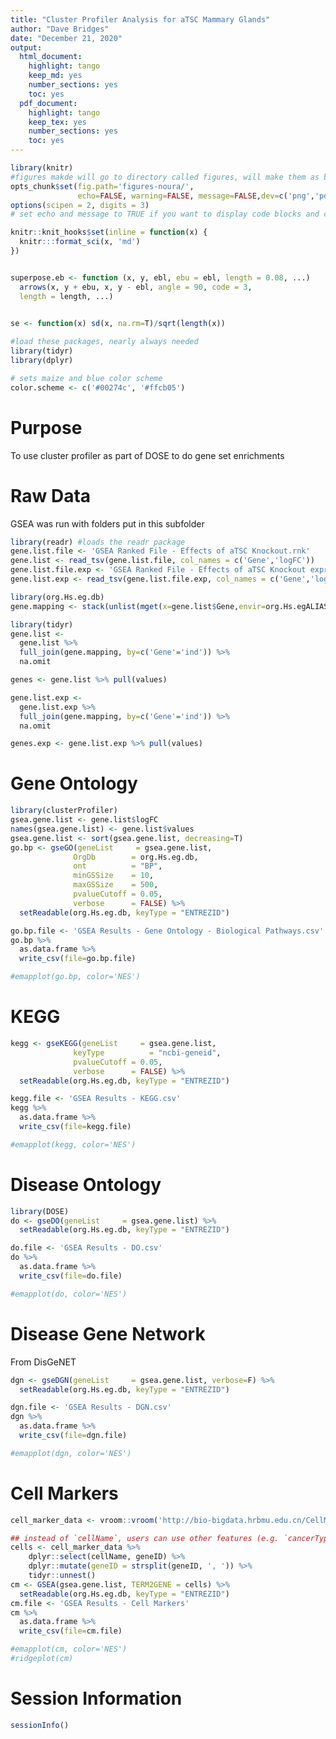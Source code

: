 ```yaml
---
title: "Cluster Profiler Analysis for aTSC Mammary Glands"
author: "Dave Bridges"
date: "December 21, 2020"
output:
  html_document:
    highlight: tango
    keep_md: yes
    number_sections: yes
    toc: yes
  pdf_document:
    highlight: tango
    keep_tex: yes
    number_sections: yes
    toc: yes
---
```


```r
library(knitr)
#figures makde will go to directory called figures, will make them as both png and pdf files 
opts_chunk$set(fig.path='figures-noura/',
               echo=FALSE, warning=FALSE, message=FALSE,dev=c('png','pdf'))
options(scipen = 2, digits = 3)
# set echo and message to TRUE if you want to display code blocks and code output respectively

knitr::knit_hooks$set(inline = function(x) {
  knitr:::format_sci(x, 'md')
})


superpose.eb <- function (x, y, ebl, ebu = ebl, length = 0.08, ...)
  arrows(x, y + ebu, x, y - ebl, angle = 90, code = 3,
  length = length, ...)

  
se <- function(x) sd(x, na.rm=T)/sqrt(length(x))

#load these packages, nearly always needed
library(tidyr)
library(dplyr)

# sets maize and blue color scheme
color.scheme <- c('#00274c', '#ffcb05')
```

# Purpose

To use cluster profiler as part of DOSE to do gene set enrichments

# Raw Data

GSEA was run with folders put in this subfolder

```r
library(readr) #loads the readr package
gene.list.file <- 'GSEA Ranked File - Effects of aTSC Knockout.rnk'
gene.list <- read_tsv(gene.list.file, col_names = c('Gene','logFC'))
gene.list.file.exp <- 'GSEA Ranked File - Effects of aTSC Knockout expressed.rnk'
gene.list.exp <- read_tsv(gene.list.file.exp, col_names = c('Gene','logFC'))

library(org.Hs.eg.db)
gene.mapping <- stack(unlist(mget(x=gene.list$Gene,envir=org.Hs.egALIAS2EG,ifnotfound=NA)))

library(tidyr)
gene.list <-
  gene.list %>%
  full_join(gene.mapping, by=c('Gene'='ind')) %>%
  na.omit

genes <- gene.list %>% pull(values)

gene.list.exp <-
  gene.list.exp %>%
  full_join(gene.mapping, by=c('Gene'='ind')) %>%
  na.omit

genes.exp <- gene.list.exp %>% pull(values)
```

# Gene Ontology

```r
library(clusterProfiler)
gsea.gene.list <- gene.list$logFC
names(gsea.gene.list) <- gene.list$values
gsea.gene.list <- sort(gsea.gene.list, decreasing=T)
go.bp <- gseGO(geneList     = gsea.gene.list,
              OrgDb        = org.Hs.eg.db,
              ont          = "BP",
              minGSSize    = 10,
              maxGSSize    = 500,
              pvalueCutoff = 0.05,
              verbose      = FALSE) %>%
  setReadable(org.Hs.eg.db, keyType = "ENTREZID")

go.bp.file <- 'GSEA Results - Gene Ontology - Biological Pathways.csv'
go.bp %>%
  as.data.frame %>%
  write_csv(file=go.bp.file)

#emapplot(go.bp, color='NES')

```


# KEGG 

```r
kegg <- gseKEGG(geneList     = gsea.gene.list,
              keyType          = "ncbi-geneid",
              pvalueCutoff = 0.05,
              verbose      = FALSE) %>%
  setReadable(org.Hs.eg.db, keyType = "ENTREZID")

kegg.file <- 'GSEA Results - KEGG.csv'
kegg %>%
  as.data.frame %>%
  write_csv(file=kegg.file)

#emapplot(kegg, color='NES')
```

# Disease Ontology 

```r
library(DOSE)
do <- gseDO(geneList     = gsea.gene.list) %>%
  setReadable(org.Hs.eg.db, keyType = "ENTREZID")

do.file <- 'GSEA Results - DO.csv'
do %>%
  as.data.frame %>%
  write_csv(file=do.file)

#emapplot(do, color='NES')
```

# Disease Gene Network

From DisGeNET

```r
dgn <- gseDGN(geneList     = gsea.gene.list, verbose=F) %>%
  setReadable(org.Hs.eg.db, keyType = "ENTREZID")

dgn.file <- 'GSEA Results - DGN.csv'
dgn %>%
  as.data.frame %>%
  write_csv(file=dgn.file)

#emapplot(dgn, color='NES')
```


# Cell Markers

```r
cell_marker_data <- vroom::vroom('http://bio-bigdata.hrbmu.edu.cn/CellMarker/download/Human_cell_markers.txt')

## instead of `cellName`, users can use other features (e.g. `cancerType`)
cells <- cell_marker_data %>%
    dplyr::select(cellName, geneID) %>%
    dplyr::mutate(geneID = strsplit(geneID, ', ')) %>%
    tidyr::unnest()
cm <- GSEA(gsea.gene.list, TERM2GENE = cells) %>%
  setReadable(org.Hs.eg.db, keyType = "ENTREZID")
cm.file <- 'GSEA Results - Cell Markers'
cm %>%
  as.data.frame %>%
  write_csv(file=cm.file)

#emapplot(cm, color='NES')
#ridgeplot(cm)
```

# Session Information

```r
sessionInfo()
```

